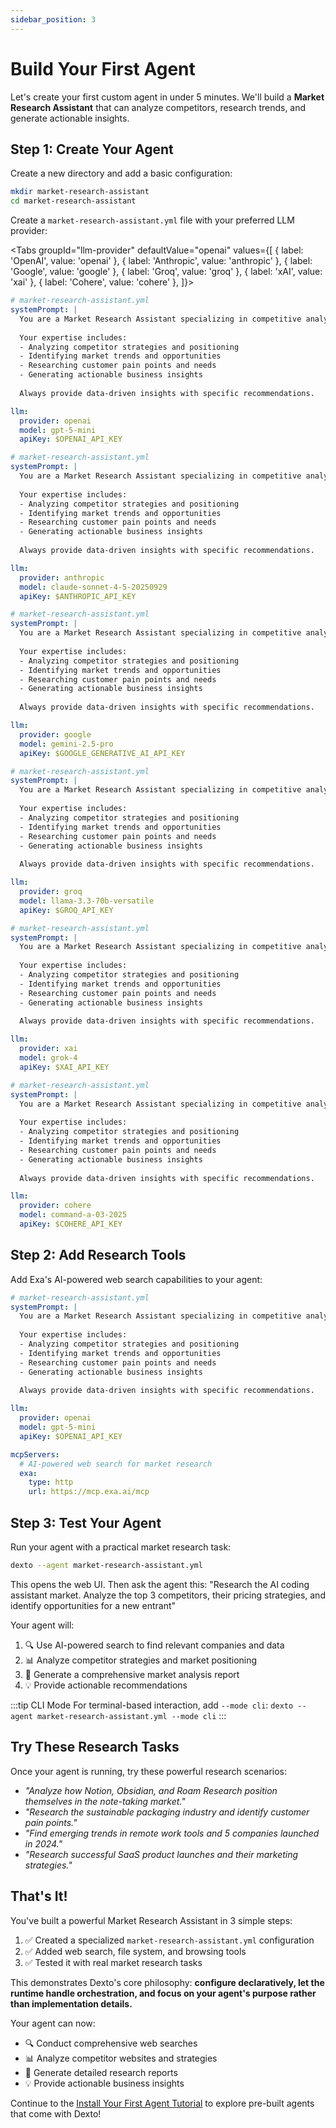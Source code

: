 ```yaml
---
sidebar_position: 3
---
```


# Build Your First Agent


Let's create your first custom agent in under 5 minutes. We'll build a **Market Research Assistant** that can analyze competitors, research trends, and generate actionable insights.

## Step 1: Create Your Agent

Create a new directory and add a basic configuration:

```bash
mkdir market-research-assistant
cd market-research-assistant
```

Create a `market-research-assistant.yml` file with your preferred LLM provider:

<Tabs groupId="llm-provider" defaultValue="openai" values={[
  { label: 'OpenAI', value: 'openai' },
  { label: 'Anthropic', value: 'anthropic' },
  { label: 'Google', value: 'google' },
  { label: 'Groq', value: 'groq' },
  { label: 'xAI', value: 'xai' },
  { label: 'Cohere', value: 'cohere' },
]}> 
  <TabItem value="openai">

```yaml
# market-research-assistant.yml
systemPrompt: |
  You are a Market Research Assistant specializing in competitive analysis and market intelligence.
  
  Your expertise includes:
  - Analyzing competitor strategies and positioning
  - Identifying market trends and opportunities
  - Researching customer pain points and needs
  - Generating actionable business insights
  
  Always provide data-driven insights with specific recommendations.

llm:
  provider: openai
  model: gpt-5-mini
  apiKey: $OPENAI_API_KEY
```

  </TabItem>
  <TabItem value="anthropic">

```yaml
# market-research-assistant.yml
systemPrompt: |
  You are a Market Research Assistant specializing in competitive analysis and market intelligence.
  
  Your expertise includes:
  - Analyzing competitor strategies and positioning
  - Identifying market trends and opportunities
  - Researching customer pain points and needs
  - Generating actionable business insights
  
  Always provide data-driven insights with specific recommendations.

llm:
  provider: anthropic
  model: claude-sonnet-4-5-20250929
  apiKey: $ANTHROPIC_API_KEY
```

  </TabItem>
  <TabItem value="google">

```yaml
# market-research-assistant.yml
systemPrompt: |
  You are a Market Research Assistant specializing in competitive analysis and market intelligence.
  
  Your expertise includes:
  - Analyzing competitor strategies and positioning
  - Identifying market trends and opportunities
  - Researching customer pain points and needs
  - Generating actionable business insights
  
  Always provide data-driven insights with specific recommendations.

llm:
  provider: google
  model: gemini-2.5-pro
  apiKey: $GOOGLE_GENERATIVE_AI_API_KEY
```

  </TabItem>
  <TabItem value="groq">

```yaml
# market-research-assistant.yml
systemPrompt: |
  You are a Market Research Assistant specializing in competitive analysis and market intelligence.
  
  Your expertise includes:
  - Analyzing competitor strategies and positioning
  - Identifying market trends and opportunities
  - Researching customer pain points and needs
  - Generating actionable business insights
  
  Always provide data-driven insights with specific recommendations.

llm:
  provider: groq
  model: llama-3.3-70b-versatile
  apiKey: $GROQ_API_KEY
```

  </TabItem>
  <TabItem value="xai">

```yaml
# market-research-assistant.yml
systemPrompt: |
  You are a Market Research Assistant specializing in competitive analysis and market intelligence.
  
  Your expertise includes:
  - Analyzing competitor strategies and positioning
  - Identifying market trends and opportunities
  - Researching customer pain points and needs
  - Generating actionable business insights
  
  Always provide data-driven insights with specific recommendations.

llm:
  provider: xai
  model: grok-4
  apiKey: $XAI_API_KEY
```

  </TabItem>
  <TabItem value="cohere">

```yaml
# market-research-assistant.yml
systemPrompt: |
  You are a Market Research Assistant specializing in competitive analysis and market intelligence.
  
  Your expertise includes:
  - Analyzing competitor strategies and positioning
  - Identifying market trends and opportunities
  - Researching customer pain points and needs
  - Generating actionable business insights
  
  Always provide data-driven insights with specific recommendations.

llm:
  provider: cohere
  model: command-a-03-2025
  apiKey: $COHERE_API_KEY
```

  </TabItem>
</Tabs>

## Step 2: Add Research Tools

Add Exa's AI-powered web search capabilities to your agent:

```yaml
# market-research-assistant.yml
systemPrompt: |
  You are a Market Research Assistant specializing in competitive analysis and market intelligence.
  
  Your expertise includes:
  - Analyzing competitor strategies and positioning
  - Identifying market trends and opportunities
  - Researching customer pain points and needs
  - Generating actionable business insights
  
  Always provide data-driven insights with specific recommendations.

llm:
  provider: openai
  model: gpt-5-mini
  apiKey: $OPENAI_API_KEY

mcpServers:
  # AI-powered web search for market research
  exa:
    type: http
    url: https://mcp.exa.ai/mcp
```

## Step 3: Test Your Agent

Run your agent with a practical market research task:

```bash
dexto --agent market-research-assistant.yml
```

This opens the web UI. Then ask the agent this:
"Research the AI coding assistant market. Analyze the top 3 competitors, their pricing strategies, and identify opportunities for a new entrant"

Your agent will:
1. 🔍 Use AI-powered search to find relevant companies and data
2. 📊 Analyze competitor strategies and market positioning
3. 📝 Generate a comprehensive market analysis report
4. 💡 Provide actionable recommendations

:::tip CLI Mode
For terminal-based interaction, add `--mode cli`: `dexto --agent market-research-assistant.yml --mode cli`
:::

## Try These Research Tasks

Once your agent is running, try these powerful research scenarios:

- *"Analyze how Notion, Obsidian, and Roam Research position themselves in the note-taking market."*
- *"Research the sustainable packaging industry and identify customer pain points."*
- *"Find emerging trends in remote work tools and 5 companies launched in 2024."*
- *"Research successful SaaS product launches and their marketing strategies."*

## That's It!

You've built a powerful Market Research Assistant in 3 simple steps:

1. ✅ Created a specialized `market-research-assistant.yml` configuration
2. ✅ Added web search, file system, and browsing tools  
3. ✅ Tested it with real market research tasks

This demonstrates Dexto's core philosophy: **configure declaratively, let the runtime handle orchestration, and focus on your agent's purpose rather than implementation details.**

Your agent can now:
- 🔍 Conduct comprehensive web searches
- 📊 Analyze competitor websites and strategies  
- 📝 Generate detailed research reports
- 💡 Provide actionable business insights

Continue to the [Install Your First Agent Tutorial](./install-first-agent-tutorial.mdx) to explore pre-built agents that come with Dexto!
